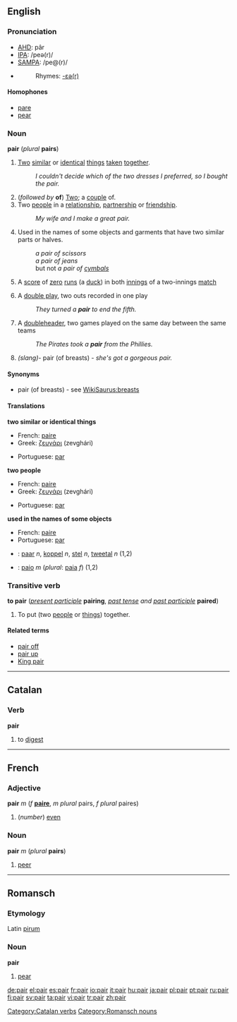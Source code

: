 ==English==
===Pronunciation===
*[[w:AHD|AHD]]: pâr
*[[w:IPA|IPA]]: /peə(r)/
*[[w:SAMPA|SAMPA]]: /pe@(r)/
*{{audio|en-us-pair.ogg|Audio (US)}}
*:Rhymes: [[Rhymes:English:-ɛə(r)|-ɛə(r)]]

====Homophones====
*[[pare]]
*[[pear]]

=== Noun ===
'''pair''' (''plural'' '''pairs''')

#[[Two]] [[similar]] or [[identical]] [[thing]]s [[taken]] [[together]].
#:''I couldn't decide which of the two dresses I preferred, so I bought the pair.''
#(''followed by'' '''of''') [[Two]]; a [[couple]] of.
#Two [[people]] in a [[relationship]], [[partnership]] or [[friendship]].
#:''My wife and I make a great pair.''
#Used in the names of some objects and garments that have two similar parts or halves.
#:''a pair of scissors''
#:''a pair of jeans''
#: but not ''a pair of [[cymbals]]''
#{{cricket}} A [[score]] of [[zero]] [[run]]s (a [[duck]]) in both [[innings]] of a two-innings [[match]]
#{{baseball}} A [[double play]], two outs recorded in one play
#: ''They turned a '''pair''' to end the fifth.''
#{{baseball}} A [[doubleheader]], two games played on the same day between the same teams
#: ''The Pirates took a '''pair''' from the Phillies.''
#''(slang)''- pair (of breasts) - ''she's got a gorgeous pair.''

====Synonyms====
*pair (of breasts) - see [[WikiSaurus:breasts]]

====Translations====
'''two similar or identical things'''
{{top}}
*French: [[paire]] {{f}}
*Greek: [[ζευγάρι]] (zevghári) {{n}}
{{mid}}
*Portuguese: [[par]] {{m}}
{{bottom}}

'''two people'''
{{top}}
*French: [[paire]] {{f}}
*Greek: [[ζευγάρι]] (zevghári) {{n}}
{{mid}}
*Portuguese: [[par]] {{m}}
{{bottom}}

'''used in the names of some objects'''
{{top}}
*French: [[paire]] {{f}}
*Portuguese: [[par]] {{m}}
{{mid}}
{{bottom}}

{{checktrans}}
*{{ttbc|Dutch}}: [[paar]] ''n'', [[koppel]] ''n'', [[stel]] ''n'', [[tweetal]] ''n'' (1,2)
*{{ttbc|Italian}}: [[paio]] ''m'' (''plural'': [[paia]] ''f'') (1,2)

===Transitive verb===
'''to pair''' (''[[present participle]]'' '''pairing''', ''[[past tense]] and [[past participle]]'' '''paired''')

# To put (two [[people]] or [[things]]) together.
<!-- this is "pair off": # To find a partner for. -->
<!-- this is "pair off": # To separate a [[group]] into sets of two.-->

====Related terms====
*[[pair off]]
*[[pair up]]
*[[King pair]]

----

==Catalan==
===Verb===
'''pair'''

# to [[digest]]

[[Category:Catalan verbs]]

----

==French==
===Adjective===
'''pair''' ''m'' (''f'' '''[[paire]]''', ''m plural'' pairs, ''f plural'' paires)

#(''number'') [[even]]

===Noun===
'''pair''' ''m'' (''plural'' '''pairs''')

#[[peer]]

----

==Romansch==
===Etymology===
Latin [[pirum]]
===Noun===
'''pair'''

# [[pear]]

[[Category:Romansch nouns]]

[[de:pair]]
[[el:pair]]
[[es:pair]]
[[fr:pair]]
[[io:pair]]
[[it:pair]]
[[hu:pair]]
[[ja:pair]]
[[pl:pair]]
[[pt:pair]]
[[ru:pair]]
[[fi:pair]]
[[sv:pair]]
[[ta:pair]]
[[vi:pair]]
[[tr:pair]]
[[zh:pair]]